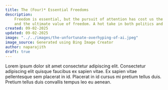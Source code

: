 ```yaml
---
title: The (Four)* Essential Freedoms
description:
    Freedom is essential, but the pursuit of attention has cost us the rights,
    and the ultimate value of freedom. A hot take in both politics and in FOSS.
created: 09-02-2025
updated: 09-02-2025
image: "../../images/the-unfortunate-overhyping-of-ai.jpeg"
image_source: Generated using Bing Image Creator
author: naparajith
draft: true
---
```


Lorem ipsum dolor sit amet consectetur adipiscing elit. Consectetur adipiscing
elit quisque faucibus ex sapien vitae. Ex sapien vitae pellentesque sem placerat
in id. Placerat in id cursus mi pretium tellus duis. Pretium tellus duis
convallis tempus leo eu aenean.
